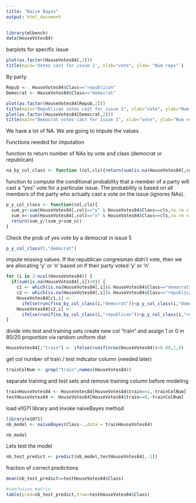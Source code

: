 ```yaml
---
title: "Naive Bayes"
output: html_document
---
```


```r
library(mlbench)
data(HouseVotes84)  
```

barplots for specific issue

```r
plot(as.factor(HouseVotes84[,2]))
title(main='Votes cast for issue 1', xlab="vote", ylab= "Num reps" )
```

By party
```r

Repub <-  HouseVotes84$Class=="republican"
Democrat <- HouseVotes84$Class=="democrat"
```

```r
plot(as.factor(HouseVotes84[Repub,2]))
title(main="Republican votes cast for issue 1", xlab="vote", ylab="Num reps")
plot(as.factor(HouseVotes84[Democrat,2]))
title(main="Democrat votes cast for issue 1", xlab="vote", ylab="Num reps")

```

We have a lot of NA. We are going to impute the values

Functions needed for imputation

function to return number of NAs by vote and class (democrat or republican)
```r
na_by_col_class <- function (col,cls){return(sum(is.na(HouseVotes84[,col]) & HouseVotes84$Class==cls))}

```

function to compute the conditional probability that a member of a party will cast a "yes" vote for a particular issue. The probability is based on all members of the party who actually cast a vote on the issue (ignores NAs).

```r
p_y_col_class <- function(col,cls){
  sum_y<-sum(HouseVotes84[,col]=="y" & HouseVotes84$Class==cls,na.rm = TRUE)
  sum_n<-sum(HouseVotes84[,col]=="n" & HouseVotes84$Class==cls,na.rm = TRUE)
  return(sum_y/(sum_y+sum_n))
}

```

Check the prob of yes vote by a democrat in issue 5
```r
p_y_col_class(5,"democrat")
```

impute missing values.
 If the republican congresman didn't vote, then we are allocating 'y' or 'n' based on if their
 party voted 'y' or 'n'

```r
for (i in 2:ncol(HouseVotes84)) {
  if(sum(is.na(HouseVotes84[,i])>0)) {
    c1 <- which(is.na(HouseVotes84[,i])& HouseVotes84$Class=="democrat",arr.ind = TRUE)
    c2 <- which(is.na(HouseVotes84[,i])& HouseVotes84$Class=="republican",arr.ind = TRUE)
    HouseVotes84[c1,i] <-
      ifelse(runif(na_by_col_class(i,"democrat"))<p_y_col_class(i,"democrat"),"y","n")
    HouseVotes84[c2,i] <-
      ifelse(runif(na_by_col_class(i,"republican"))<p_y_col_class(i,"republican"),"y","n")}
}
```

divide into test and training sets
create new col "train" and assign 1 or 0 in 80/20 proportion via random uniform dist


```r
HouseVotes84[,"train"] <- ifelse(runif(nrow(HouseVotes84))<0.80,1,0)

```

get col number of train / test indicator column (needed later)

```r
trainColNum <- grep("train",names(HouseVotes84))
```

separate training and test sets and remove training column before modeling
```r
trainHouseVotes84 <- HouseVotes84[HouseVotes84$train==1,-trainColNum]
testHouseVotes84 <- HouseVotes84[HouseVotes84$train==0,-trainColNum]

```

load e1071 library and invoke naiveBayes method
```r
library(e1071)
nb_model <- naiveBayes(Class~.,data = trainHouseVotes84)

nb_model

```

Lets test the model
```r

nb_test_predict <- predict(nb_model,testHouseVotes84[,-1])

```

fraction of correct predictions
```r
mean(nb_test_predict==testHouseVotes84$Class)

#confusion matrix
table(pred=nb_test_predict,true=testHouseVotes84$Class)
```

